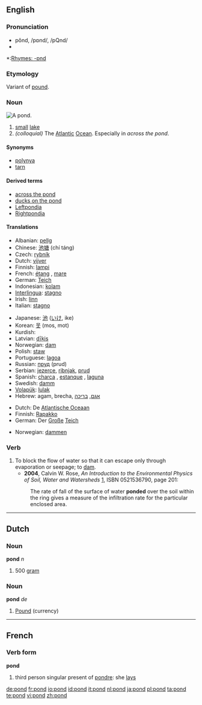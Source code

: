 {{wikipedia}}
==English==

===Pronunciation===
*pŏnd, /pɒnd/, /pQnd/
*{{audio|en-us-pond.ogg|Audio (US)}}

*:[[Rhymes:English:-ɒnd|Rhymes: -ɒnd]]

===Etymology===
Variant of [[pound]].

===Noun===
[[Image:Pond.jpeg|thumb|right|A pond.]]
{{en-noun}}

# <!--DefNSmallLake--> [[small]] [[lake]]
# <!--DefAtlOcean--> ''(colloquial)'' The [[Atlantic]] [[Ocean]].  Especially in ''across the pond''.

====Synonyms====
*[[polynya]]
*[[tarn]]

====Derived terms====
*[[across the pond]]
*[[ducks on the pond]]
*[[Leftpondia]]
*[[Rightpondia]]

====Translations====
{{trans-top|small lake}}
*Albanian: [[pellg]]
*Chinese: [[池塘]] (chí táng)
*Czech: [[rybník]] {{m}}
*Dutch: [[vijver]] {{m}}
*Finnish: [[lampi]]
*French: [[étang]] {{m}}, [[mare]] {{f}}
*German: [[Teich]]
*Indonesian: [[kolam]]
*[[Interlingua]]: [[stagno]]
*Irish: [[linn]] {{f}}
*Italian: [[stagno]] {{m}}
{{trans-mid}}
*Japanese: [[池]] ([[いけ]], ike)
*Korean: [[못]] (mos, mot)
*Kurdish: {{KUchar|[[گۆم]]}}
*Latvian: [[dīķis]] {{m}}
*Norwegian: [[dam]]
*Polish: [[staw]]
*Portuguese: [[lagoa]] {{f}}
*Russian: [[пруд]] (prud) {{m}}
*Serbian: [[jezerce]], [[ribnjak]], [[prud]]
*Spanish: [[charca]] {{m}}, [[estanque]] {{m}}, [[laguna]] {{f}}
*Swedish: [[damm]]
*[[Volapük]]: [[lulak]]
*Hebrew: agam, brecha, [[:he:אגם|אגם]], [[:he:בריכה|בריכה]]
{{trans-bottom}}

{{trans-top|The Atlantic Ocean}}
*Dutch: De [[Atlantische Oceaan]]
*Finnish: [[Rapakko]]
*German: Der [[groß|Große]] [[Teich]]
{{trans-mid}}
*Norwegian: [[dammen]]
{{trans-bottom}}

===Verb===
{{en-verb}}

# To block the flow of water so that it can escape only through evaporation or seepage; to [[dam]]. 
#*'''2004''', Calvin W. Rose, ''An Introduction to the Environmental Physics of Soil, Water and Watersheds'' [http://books.google.com/books?id=TxCQ-DaSIwUC], ISBN 0521536790, page 201:
#:The rate of fall of the surface of water '''ponded''' over the soil within the ring gives a measure of the infiltration rate for the particular enclosed area.


----

==Dutch==

===Noun===
'''pond''' ''n''

# <!--DefN500g--> 500 [[gram]]

===Noun===
'''pond''' ''de''

# <!--DefNCurrency--> [[Pound]] (currency)

----

==French==

===Verb form===
'''pond'''

# third person singular present of [[pondre]]: she [[lays]]

[[de:pond]]
[[fr:pond]]
[[io:pond]]
[[id:pond]]
[[it:pond]]
[[nl:pond]]
[[ja:pond]]
[[pl:pond]]
[[ta:pond]]
[[te:pond]]
[[vi:pond]]
[[zh:pond]]
